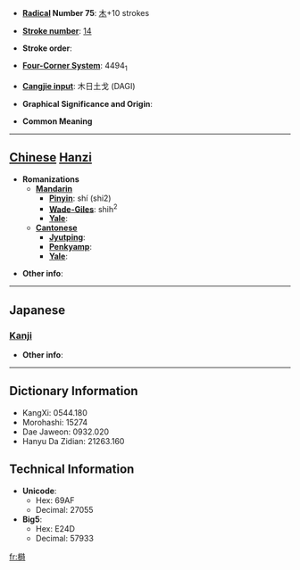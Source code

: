 * '''[[Wiktionary:Chinese radical index| Radical]] Number 75''': [[Wiktionary:Chinese radical index 木|木]]+10 strokes

* '''[[Wiktionary:Chinese total strokes index|Stroke number]]''': [[Wiktionary:Chinese total strokes index 14|14]]

* '''Stroke order''': 

* '''[[Wiktionary:Chinese four corner index|Four-Corner System]]''': 4494<sub>1</sub>

* '''[[Wiktionary:Chinese Cangjie index|Cangjie input]]''': 木日土戈 (DAGI)

* '''Graphical Significance and Origin''': 

* '''Common Meaning'''

----

== [[Chinese]] [[Hanzi]] ==

* '''Romanizations'''
** '''[[Mandarin]]'''
*** '''[[Pinyin]]''': shí (shi2)
*** '''[[Wade-Giles]]''': shih<sup>2</sup>
*** '''[[Yale]]''': 
** '''[[Cantonese]]'''
*** '''[[Jyutping]]''':
*** '''[[Penkyamp]]''': 
*** '''[[Yale]]''': 

* '''Other info''': 

----

==Japanese==
===[[Kanji]]===
{{kanji|on readings=[[し]] (shi)
|kun readings=[[たつ]] (tatsu)
}}

* '''Other info''':  

----

== Dictionary Information ==

* KangXi: 0544.180
* Morohashi: 15274
* Dae Jaweon: 0932.020
* Hanyu Da Zidian: 21263.160

== Technical Information ==

* '''Unicode''':
** Hex: 69AF
** Decimal: 27055
* '''Big5''':
** Hex: E24D
** Decimal: 57933

[[fr:榯]]